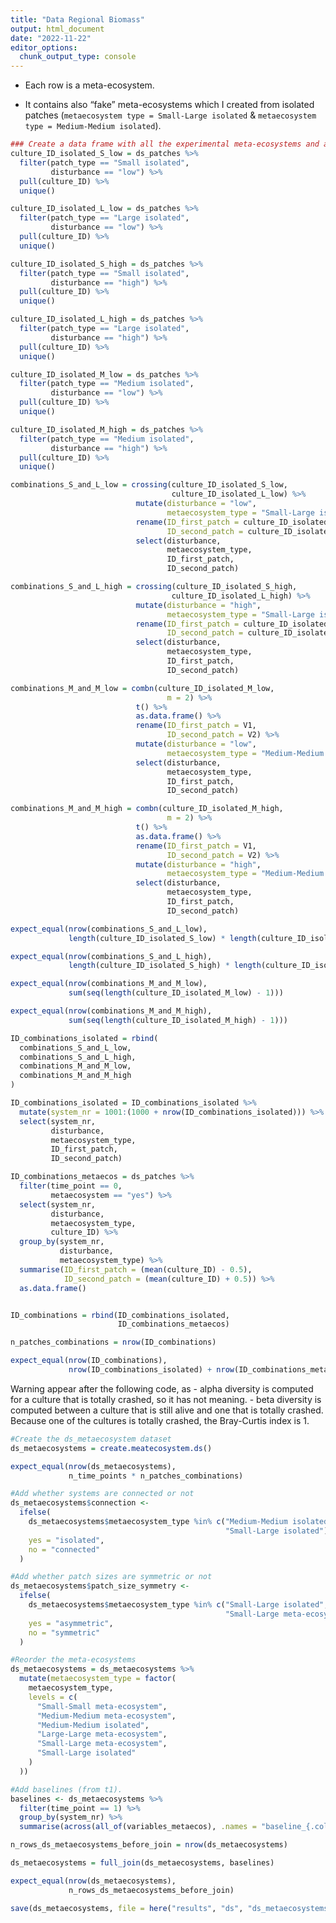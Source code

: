 ```yaml
---
title: "Data Regional Biomass"
output: html_document
date: "2022-11-22"
editor_options: 
  chunk_output_type: console
---
```


-   Each row is a meta-ecosystem.

-   It contains also "fake" meta-ecosystems which I created from isolated patches (`metaecosystem type = Small-Large isolated` & `metaecosystem type = Medium-Medium isolated`).

```r
### Create a data frame with all the experimental meta-ecosystems and all the possible meta-ecosystems from isolated
culture_ID_isolated_S_low = ds_patches %>%
  filter(patch_type == "Small isolated",
         disturbance == "low") %>%
  pull(culture_ID) %>%
  unique()

culture_ID_isolated_L_low = ds_patches %>%
  filter(patch_type == "Large isolated",
         disturbance == "low") %>%
  pull(culture_ID) %>%
  unique()

culture_ID_isolated_S_high = ds_patches %>%
  filter(patch_type == "Small isolated",
         disturbance == "high") %>%
  pull(culture_ID) %>%
  unique()

culture_ID_isolated_L_high = ds_patches %>%
  filter(patch_type == "Large isolated",
         disturbance == "high") %>%
  pull(culture_ID) %>%
  unique()

culture_ID_isolated_M_low = ds_patches %>%
  filter(patch_type == "Medium isolated",
         disturbance == "low") %>%
  pull(culture_ID) %>%
  unique()

culture_ID_isolated_M_high = ds_patches %>%
  filter(patch_type == "Medium isolated",
         disturbance == "high") %>%
  pull(culture_ID) %>%
  unique()

combinations_S_and_L_low = crossing(culture_ID_isolated_S_low,
                                    culture_ID_isolated_L_low) %>%
                            mutate(disturbance = "low",
                                   metaecosystem_type = "Small-Large isolated") %>%
                            rename(ID_first_patch = culture_ID_isolated_S_low,
                                   ID_second_patch = culture_ID_isolated_L_low) %>%
                            select(disturbance,
                                   metaecosystem_type,
                                   ID_first_patch,
                                   ID_second_patch)

combinations_S_and_L_high = crossing(culture_ID_isolated_S_high,
                                    culture_ID_isolated_L_high) %>%
                            mutate(disturbance = "high",
                                   metaecosystem_type = "Small-Large isolated") %>%
                            rename(ID_first_patch = culture_ID_isolated_S_high,
                                   ID_second_patch = culture_ID_isolated_L_high) %>%
                            select(disturbance,
                                   metaecosystem_type,
                                   ID_first_patch,
                                   ID_second_patch)

combinations_M_and_M_low = combn(culture_ID_isolated_M_low,
                                   m = 2) %>%
                            t() %>%
                            as.data.frame() %>%
                            rename(ID_first_patch = V1,
                                   ID_second_patch = V2) %>%
                            mutate(disturbance = "low",
                                   metaecosystem_type = "Medium-Medium isolated") %>%
                            select(disturbance,
                                   metaecosystem_type,
                                   ID_first_patch,
                                   ID_second_patch)

combinations_M_and_M_high = combn(culture_ID_isolated_M_high,
                                   m = 2) %>%
                            t() %>%
                            as.data.frame() %>%
                            rename(ID_first_patch = V1,
                                   ID_second_patch = V2) %>%
                            mutate(disturbance = "high",
                                   metaecosystem_type = "Medium-Medium isolated") %>%
                            select(disturbance,
                                   metaecosystem_type,
                                   ID_first_patch,
                                   ID_second_patch)

expect_equal(nrow(combinations_S_and_L_low),
             length(culture_ID_isolated_S_low) * length(culture_ID_isolated_L_low))

expect_equal(nrow(combinations_S_and_L_high),
             length(culture_ID_isolated_S_high) * length(culture_ID_isolated_L_high))

expect_equal(nrow(combinations_M_and_M_low),
             sum(seq(length(culture_ID_isolated_M_low) - 1)))

expect_equal(nrow(combinations_M_and_M_high),
             sum(seq(length(culture_ID_isolated_M_high) - 1)))

ID_combinations_isolated = rbind(
  combinations_S_and_L_low,
  combinations_S_and_L_high,
  combinations_M_and_M_low,
  combinations_M_and_M_high
) 

ID_combinations_isolated = ID_combinations_isolated %>%
  mutate(system_nr = 1001:(1000 + nrow(ID_combinations_isolated))) %>%
  select(system_nr,
         disturbance,
         metaecosystem_type,
         ID_first_patch,
         ID_second_patch)

ID_combinations_metaecos = ds_patches %>%
  filter(time_point == 0,
         metaecosystem == "yes") %>%
  select(system_nr,
         disturbance,
         metaecosystem_type,
         culture_ID) %>%
  group_by(system_nr,
           disturbance,
           metaecosystem_type) %>%
  summarise(ID_first_patch = (mean(culture_ID) - 0.5),
            ID_second_patch = (mean(culture_ID) + 0.5)) %>%
  as.data.frame()


ID_combinations = rbind(ID_combinations_isolated,
                        ID_combinations_metaecos)

n_patches_combinations = nrow(ID_combinations)

expect_equal(nrow(ID_combinations), 
             nrow(ID_combinations_isolated) + nrow(ID_combinations_metaecos))
```

Warning appear after the following code, as 
- alpha diversity is computed for a culture that is totally crashed, so it has not meaning.
- beta diversity is computed between a culture that is still alive and one that is totally crashed. Because one of the cultures is totally crashed, the Bray-Curtis index is 1.

```r
#Create the ds_metaecosystem dataset
ds_metaecosystems = create.meatecosystem.ds()

expect_equal(nrow(ds_metaecosystems), 
             n_time_points * n_patches_combinations)
```

```r
#Add whether systems are connected or not 
ds_metaecosystems$connection <-
  ifelse(
    ds_metaecosystems$metaecosystem_type %in% c("Medium-Medium isolated",
                                                "Small-Large isolated"),
    yes = "isolated",
    no = "connected"
  )

#Add whether patch sizes are symmetric or not
ds_metaecosystems$patch_size_symmetry <-
  ifelse(
    ds_metaecosystems$metaecosystem_type %in% c("Small-Large isolated",
                                                "Small-Large meta-ecosystem"),
    yes = "asymmetric",
    no = "symmetric"
  )
```

```r
#Reorder the meta-ecosystems
ds_metaecosystems = ds_metaecosystems %>%
  mutate(metaecosystem_type = factor(
    metaecosystem_type,
    levels = c(
      "Small-Small meta-ecosystem",
      "Medium-Medium meta-ecosystem",
      "Medium-Medium isolated",
      "Large-Large meta-ecosystem",
      "Small-Large meta-ecosystem",
      "Small-Large isolated"
    )
  ))
```

```r
#Add baselines (from t1).
baselines <- ds_metaecosystems %>%
  filter(time_point == 1) %>%
  group_by(system_nr) %>%
  summarise(across(all_of(variables_metaecos), .names = "baseline_{.col}"))

n_rows_ds_metaecosystems_before_join = nrow(ds_metaecosystems)

ds_metaecosystems = full_join(ds_metaecosystems, baselines)

expect_equal(nrow(ds_metaecosystems),
             n_rows_ds_metaecosystems_before_join)
```

```r
save(ds_metaecosystems, file = here("results", "ds", "ds_metaecosystems.RData"))
```